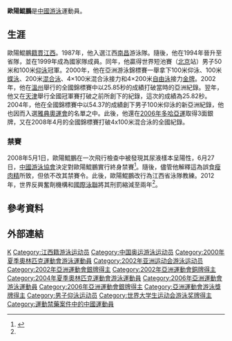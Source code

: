 {{noteTA|G1=Aquatics}}
{{Infobox Swimmer
| swimmername    = 歐陽鯤鵬
| image          = 
| fullname       =   
| nationality    = {{CHN-1949}}
| strokes        = [[仰泳|仰泳]]
| club           = 
| collegeteam    = 
| birth_date      = {{birth_date_and_age|1982|11|19}}
| birth_place     = {{CHN-1949}}[[江西省|江西省]]
| height         = {{height|m=1.86}}
| weight         = {{weight|kg=77}}
| medaltemplates =
{{MedalCountry|{{CHN-1949}}}}
{{MedalSport|男子游泳}}
{{MedalCompetition|亚洲运动会}}
{{MedalSilver|[[2002年亚洲运动会|2002年 釜山]]|200米混合泳}}
{{MedalSilver|[[2006年亚洲运动会|2006年 多哈]]|50米仰泳}}
{{MedalSilver|[[2006年亚洲运动会|2006年 多哈]]|100米仰泳}}
{{MedalSilver|[[2006年亚洲运动会|2006年 多哈]]|200米仰泳}}
}}
{{世大運獎牌記錄
|項目=游泳
|a1=2003
|b1=1
|c1=200公尺仰式
|a2=2003
|b2=2
|c2=50公尺仰式
|a3=2003
|b3=1
|c3=100公尺仰式
}}
'''歐陽鯤鵬'''{{BD|1982年|11月19日||}}是[[中國|中國]][[游泳|游泳]]運動員。

==生涯==
歐陽鯤鵬[[籍貫|籍貫]][[江西|江西]]。1987年，他入選江西[[南昌|南昌]]游泳隊。隨後，他在1994年晉升至省隊，並在1999年成為國家隊成員。同年，他贏得世界短池賽（[[北京|北京]]站）男子50米和100米[[仰泳|仰泳]]冠軍。2000年，他在亞洲游泳錦標賽一舉拿下100米仰泳、100米[[蝶泳|蝶泳]]、200米[[混合泳|混合泳]]、4×100米混合泳接力和4×200米[[自由泳|自由泳]]接力[[金牌|金牌]]。2002年，他在[[溫州|溫州]]舉行的全國錦標賽中以25.85秒的成績打破當時的亞洲紀錄。翌年，他又在[[天津|天津]]舉行全國冠軍賽打破之前所創下的紀錄，這次的成績為25.82秒。2004年，他在全國錦標賽中以54.37的成績創下男子100米仰泳的新亞洲紀錄，他也因而入選[[2004年夏季奧林匹克運動會|雅典奧運會]]的名單之中。此後，他還在[[2006年亞洲運動會|2006年多哈亞運]]取得3面銀牌，又在2008年4月的全國錦標賽打破4x100米混合泳的全國紀錄。

===禁賽===
2008年5月1日，歐陽鯤鵬在一次飛行檢查中被發現其尿液樣本呈陽性，6月27日，[[中國游泳協會|中國游泳協會]]決定對歐陽鯤鵬實行終身禁賽<ref name="cctv">{{Cite web |url=http://news.cntv.cn/20120404/113181.shtml |title=再见欧阳鲲鹏变身教练加新郎官 难掩对赛场眷恋 |accessdate=2013-08-01 |archive-date=2016-03-04 |archive-url=https://web.archive.org/web/20160304104244/http://news.cntv.cn/20120404/113181.shtml |dead-url=no }}</ref>。隨後，儘管他解釋這為誤食[[瘦肉精|瘦肉精]]所致，但依不改其禁賽令。此後，歐陽鯤鵬改行為江西省泳隊教練。2012年，世界反興奮劑機構和[[國際泳聯|國際泳聯]]將其刑罰縮減至兩年<ref name=cctv/>。

== 參考資料 ==
{{Reflist}}

== 外部連結 ==

{{2004 China Olympic Swimming Team}}
{{DEFAULTSORT:O}}
[[Category:歐陽姓|K]]
[[Category:江西籍游泳运动员|Category:江西籍游泳运动员]]
[[Category:中国奥运游泳运动员|Category:中国奥运游泳运动员]]
[[Category:2000年夏季奧林匹克運動會游泳運動員|Category:2000年夏季奧林匹克運動會游泳運動員]]
[[Category:2002年亚洲运动会游泳运动员|Category:2002年亚洲运动会游泳运动员]]
[[Category:2002年亞洲運動會銀牌得主|Category:2002年亞洲運動會銀牌得主]]
[[Category:2002年亞洲運動會銅牌得主|Category:2002年亞洲運動會銅牌得主]]
[[Category:2004年夏季奧林匹克運動會游泳運動員|Category:2004年夏季奧林匹克運動會游泳運動員]]
[[Category:2006年亞洲運動會游泳運動員|Category:2006年亞洲運動會游泳運動員]]
[[Category:2006年亞洲運動會銀牌得主|Category:2006年亞洲運動會銀牌得主]]
[[Category:亞洲運動會游泳獎牌得主|Category:亞洲運動會游泳獎牌得主]]
[[Category:男子仰泳运动员|Category:男子仰泳运动员]]
[[Category:世界大学生运动会游泳奖牌得主|Category:世界大学生运动会游泳奖牌得主]]
[[Category:運動禁藥案件中的中國運動員|Category:運動禁藥案件中的中國運動員]]